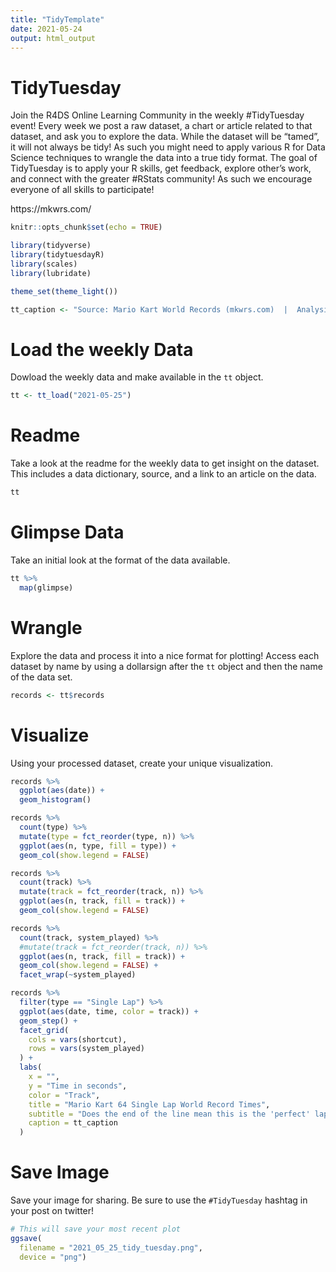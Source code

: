 ```yaml
---
title: "TidyTemplate"
date: 2021-05-24
output: html_output
---
```


# TidyTuesday

Join the R4DS Online Learning Community in the weekly #TidyTuesday event!
Every week we post a raw dataset, a chart or article related to that dataset, and ask you to explore the data.
While the dataset will be “tamed”, it will not always be tidy! As such you might need to apply various R for Data Science techniques to wrangle the data into a true tidy format.
The goal of TidyTuesday is to apply your R skills, get feedback, explore other’s work, and connect with the greater #RStats community!
As such we encourage everyone of all skills to participate!

https://mkwrs.com/ 

```r

knitr::opts_chunk$set(echo = TRUE)

library(tidyverse)
library(tidytuesdayR)
library(scales)
library(lubridate)

theme_set(theme_light())

tt_caption <- "Source: Mario Kart World Records (mkwrs.com)  |  Analysis: Tony Galvan (@GDataScience1)"

```

# Load the weekly Data

Dowload the weekly data and make available in the `tt` object.

```r

tt <- tt_load("2021-05-25")

```


# Readme

Take a look at the readme for the weekly data to get insight on the dataset.
This includes a data dictionary, source, and a link to an article on the data.

```r

tt

```


# Glimpse Data

Take an initial look at the format of the data available.

```r

tt %>% 
  map(glimpse)

```

# Wrangle

Explore the data and process it into a nice format for plotting! Access each dataset by name by using a dollarsign after the `tt` object and then the name of the data set.

```r

records <- tt$records

```


# Visualize

Using your processed dataset, create your unique visualization.

```r

records %>%
  ggplot(aes(date)) +
  geom_histogram()

```


```r

records %>%
  count(type) %>%
  mutate(type = fct_reorder(type, n)) %>%
  ggplot(aes(n, type, fill = type)) +
  geom_col(show.legend = FALSE)

```


```r

records %>%
  count(track) %>%
  mutate(track = fct_reorder(track, n)) %>%
  ggplot(aes(n, track, fill = track)) +
  geom_col(show.legend = FALSE)

```


```r

records %>%
  count(track, system_played) %>%
  #mutate(track = fct_reorder(track, n)) %>%
  ggplot(aes(n, track, fill = track)) +
  geom_col(show.legend = FALSE) +
  facet_wrap(~system_played)

```


```r

records %>%
  filter(type == "Single Lap") %>%
  ggplot(aes(date, time, color = track)) +
  geom_step() +
  facet_grid(
    cols = vars(shortcut),
    rows = vars(system_played)
  ) +
  labs(
    x = "",
    y = "Time in seconds",
    color = "Track",
    title = "Mario Kart 64 Single Lap World Record Times",
    subtitle = "Does the end of the line mean this is the 'perfect' lap?",
    caption = tt_caption
  )

```


# Save Image

Save your image for sharing. Be sure to use the `#TidyTuesday` hashtag in your post on twitter! 

```r

# This will save your most recent plot
ggsave(
  filename = "2021_05_25_tidy_tuesday.png",
  device = "png")

```
